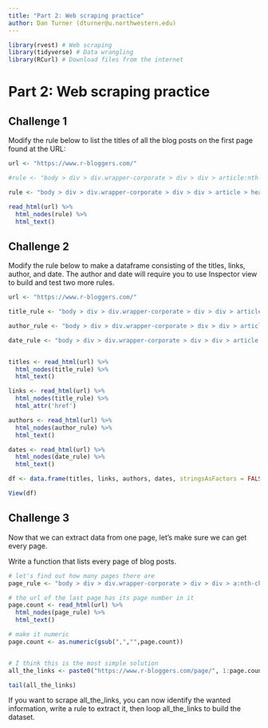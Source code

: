```yaml
---
title: "Part 2: Web scraping practice"
author: Dan Turner (dturner@u.northwestern.edu)
---
```


```r
library(rvest) # Web scraping
library(tidyverse) # Data wrangling
library(RCurl) # Download files from the internet

```

# Part 2: **Web scraping practice**

## Challenge 1
Modify the rule below to list the titles of all the blog posts on the first page found at the URL:

```r

url <- "https://www.r-bloggers.com/"

#rule <- "body > div > div.wrapper-corporate > div > div > article:nth-child(1) > header > h3"

rule <- "body > div > div.wrapper-corporate > div > div > article > header > h3" # answer

read_html(url) %>% 
  html_nodes(rule) %>%
  html_text()

```


## Challenge 2
Modify the rule below to make a dataframe consisting of the titles, links, author, and date. The author and date will require you to use Inspector view to build and test two more rules.

```r

url <- "https://www.r-bloggers.com/"

title_rule <- "body > div > div.wrapper-corporate > div > div > article > header > h3 > a"

author_rule <- "body > div > div.wrapper-corporate > div > div > article > header > p > span > a"

date_rule <- "body > div > div.wrapper-corporate > div > div > article > header > p"


titles <- read_html(url) %>% 
  html_nodes(title_rule) %>%
  html_text()

links <- read_html(url) %>% 
  html_nodes(title_rule) %>%
  html_attr('href')

authors <- read_html(url) %>% 
  html_nodes(author_rule) %>%
  html_text()

dates <- read_html(url) %>% 
  html_nodes(date_rule) %>%
  html_text()

df <- data.frame(titles, links, authors, dates, stringsAsFactors = FALSE)

View(df)

```



## Challenge 3
Now that we can extract data from one page, let's make sure we can get every page.

Write a function that lists every page of blog posts.

```r

# let's find out how many pages there are
page_rule <- "body > div > div.wrapper-corporate > div > div > a:nth-child(25)"

# the url of the last page has its page number in it
page.count <- read_html(url) %>% 
  html_nodes(page_rule) %>%
  html_text()

# make it numeric
page.count <- as.numeric(gsub(",","",page.count))


# I think this is the most simple solution
all_the_links <- paste0("https://www.r-bloggers.com/page/", 1:page.count, "/")

tail(all_the_links)
```

If you want to scrape all_the_links, you can now identify the wanted information, write a rule to extract it, then loop all_the_links to build the dataset.



